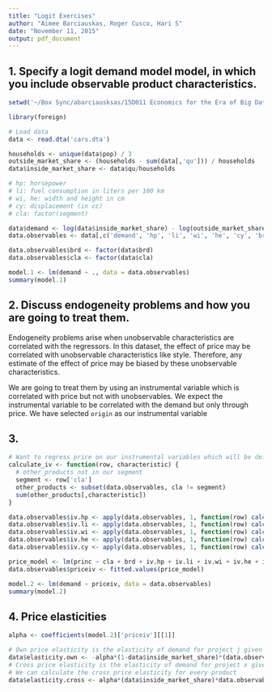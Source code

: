 ```yaml
---
title: "Logit Exercises"
author: "Aimee Barciauskas, Roger Cusco, Hari S"
date: "November 11, 2015"
output: pdf_document
---
```


## 1.  Specify a logit demand model model, in which you include observable product characteristics.

```r
setwd('~/Box Sync/abarciausksas/15D011 Economics for the Era of Big Data/Christian Michel/PS3/')

library(foreign)

# Load data
data <- read.dta('cars.dta')

households <- unique(data$pop) / 3
outside_market_share <- (households - sum(data[,'qu'])) / households
data$inside_market_share <- data$qu/households

# hp: horsepower
# li: fuel consumption in liters per 100 km
# wi, he: width and height in cm
# cy: displacement (in cc)
# cla: factor(segment)

data$demand <- log(data$inside_market_share) - log(outside_market_share)
data.observables <- data[,c('demand', 'hp', 'li', 'wi', 'he', 'cy', 'brd', 'cla', 'princ')]

data.observables$brd <- factor(data$brd)
data.observables$cla <- factor(data$cla)

model.1 <- lm(demand ~ ., data = data.observables)
summary(model.1)
```

## 2. Discuss endogeneity problems and how you are going to treat them.

Endogeneity problems arise when unobservable characteristics are correlated with the regressors. In this dataset, the effect of price may be correlated with unobservable characteristics like style. Therefore, any estimate of the effect of price may be biased by these unobservable characteristics.

We are going to treat them by using an instrumental variable which is correlated with price but not with unobservables. We expect the instrumental variable to be correlated with the demand but only through price. We have selected `origin` as our instrumental variable

## 3.

```r
# Want to regress price on our instrumental variables which will be defined as the sum of the characteristics for cars in different segments
calculate_iv <- function(row, characteristic) {
  # other_products not in our segment
  segment <- row['cla']
  other_products <- subset(data.observables, cla != segment)
  sum(other_products[,characteristic])
}

data.observables$iv.hp <- apply(data.observables, 1, function(row) calculate_iv(row, 'hp'))
data.observables$iv.li <- apply(data.observables, 1, function(row) calculate_iv(row, 'li'))
data.observables$iv.wi <- apply(data.observables, 1, function(row) calculate_iv(row, 'wi'))
data.observables$iv.he <- apply(data.observables, 1, function(row) calculate_iv(row, 'he'))
data.observables$iv.cy <- apply(data.observables, 1, function(row) calculate_iv(row, 'cy'))

price_model <- lm(princ ~ cla + brd + iv.hp + iv.li + iv.wi + iv.he + iv.cy, data = data.observables)
data.observables$priceiv <- fitted.values(price_model)

model.2 <- lm(demand ~ priceiv, data = data.observables)
summary(model.2)
```

## 4. Price elasticities

```r
alpha <- coefficients(model.2)['priceiv'][[1]]

# Own price elasticity is the elasticity of demand for project j given a change in price j
data$elasticity.own <- -alpha*(1-data$inside_market_share)*(data.observables$priceiv)
# Cross price elasticity is the elasticity of demand for project x given a change in price j
# We can calculate the cross price elasticity for every product
data$elasticity.cross <- alpha*(data$inside_market_share)*data.observables$priceiv
```

